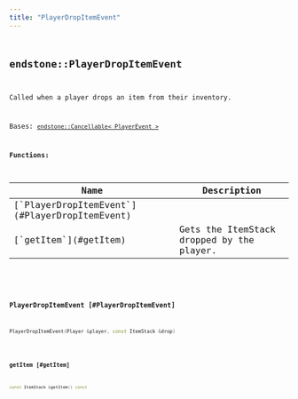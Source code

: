 ```yaml
---
title: "PlayerDropItemEvent"
---
```


## <code className="doc-symbol doc-symbol-class"/> endstone::PlayerDropItemEvent

Called when a player drops an item from their inventory.


Bases: [`endstone::Cancellable< PlayerEvent >`](cancellable)
















**Functions:**

<table>
<thead>
   <tr>
      <th>Name</th>
      <th>Description</th>
   </tr>
</thead>
<tbody>
<tr key="classendstone_1_1_player_drop_item_event_1a01a17624816e0ff3d957f3f10102b433">
    <td>[`PlayerDropItemEvent`](#PlayerDropItemEvent)</td>
    <td></td>
</tr>
<tr key="classendstone_1_1_player_drop_item_event_1a40ad469ac2c8a5035ba526833ca3c638">
    <td>[`getItem`](#getItem)</td>
    <td>Gets the ItemStack dropped by the player.</td>
</tr>
</tbody>
</table>

### <code className="doc-symbol doc-symbol-function"/> PlayerDropItemEvent [#PlayerDropItemEvent]

```cpp
PlayerDropItemEvent(Player &player, const ItemStack &drop)
```
### <code className="doc-symbol doc-symbol-function"/> getItem [#getItem]

```cpp
const ItemStack &getItem() const
```

Gets the ItemStack dropped by the player.





**Returns:**

ItemDrop dropped by the player 





        